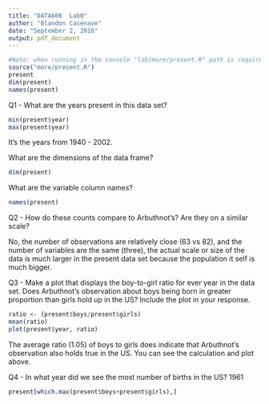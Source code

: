 ```yaml
---
title: "DATA606  Lab0"
author: "Blandon Casenave"
date: "September 2, 2016"
output: pdf_document
---
```



```r
#Note: when running in the console "lab/more/present.R" path is required.
source("more/present.R")
present
dim(present)
names(present)
```

Q1 - What are the years present in this data set?
```r
min(present$year)
max(present$year)
```
It's the years from 1940 - 2002.

What are the dimensions of the data frame?
```r
dim(present)
```
What are the variable column names?
```r
names(present)
```

Q2 - How do these counts compare to Arbuthnot's? Are they on a similar scale?

No, the number of observations are relatively close (63 vs 82), and the number of variables are the same (three), the actual scale or size of the data is much larger in the present data set because the population it self is much bigger.

Q3 - Make a plot that displays the boy-to-girl ratio for ever year in the data set. Does Arbuthnot's observation about boys being born in greater proportion than girls hold up in the US? Include the plot in your response.

```r
ratio <- (present$boys/present$girls)
mean(ratio)
plot(present$year, ratio)
```

The average ratio (1.05) of boys to girls does indicate that Arbuthnot's observation also holds true in the US. You can see the calculation and plot above. 

Q4 - In what year did we see the most number of births in the US? 1961

```r
present[which.max(present$boys+present$girls),]
```

